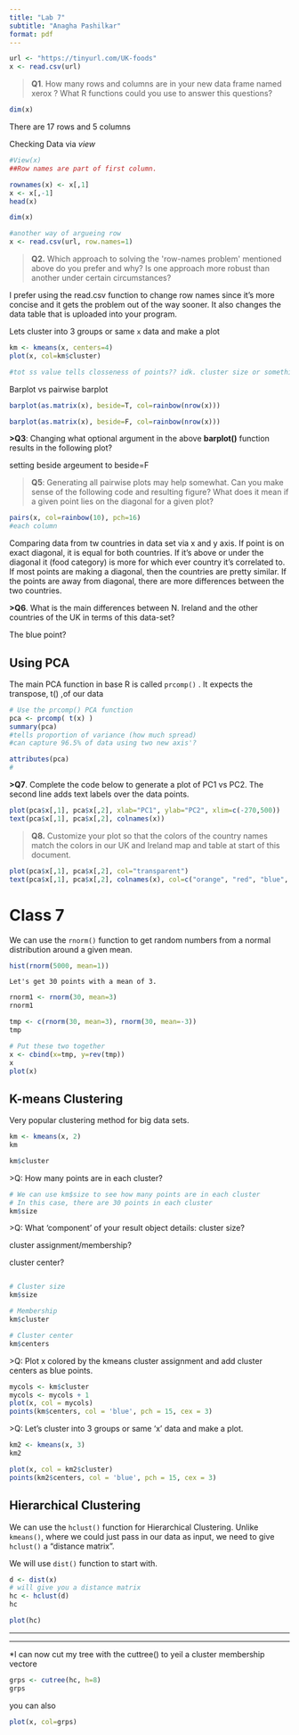 ```yaml
---
title: "Lab 7"
subtitle: "Anagha Pashilkar"
format: pdf
---
```



```r
url <- "https://tinyurl.com/UK-foods"
x <- read.csv(url)
```


>**Q1**. How many rows and columns are in your new data frame named xerox ? What R functions could you use to answer this questions?

```r
dim(x)
```

There are 17 rows and 5 columns

Checking Data via *view*

```r
#View(x)
##Row names are part of first column. 

rownames(x) <- x[,1]
x <- x[,-1]
head(x)

dim(x)

#another way of argueing row
x <- read.csv(url, row.names=1)
```

>**Q2.** Which approach to solving the \'row-names problem\' mentioned above do you prefer and why? Is one approach more robust than another under certain circumstances?

I prefer using the read.csv function to change row names since it's more concise and it gets the problem out of the way sooner. It also changes the data table that is uploaded into your program.

Lets cluster into 3 groups or same `x` data and make a plot

```r
km <- kmeans(x, centers=4)
plot(x, col=km$cluster)

#tot ss value tells closseness of points?? idk. cluster size or something. value that has biggest difference is best one (elbow point). Scree plots? 
```

Barplot vs pairwise barplot

```r
barplot(as.matrix(x), beside=T, col=rainbow(nrow(x)))

barplot(as.matrix(x), beside=F, col=rainbow(nrow(x)))


```

**>Q3**: Changing what optional argument in the above **barplot()** function results in the following plot?

setting beside argeument to beside=F

>**Q5**: Generating all pairwise plots may help somewhat. Can you make sense of the following code and resulting figure? What does it mean if a given point lies on the diagonal for a given plot?

```r
pairs(x, col=rainbow(10), pch=16)
#each column
```

Comparing data from tw countries in data set via x and y axis. If point is on exact diagonal, it is equal for both countries. If it's above or under the diagonal it (food category) is more for which ever country it's correlated to. If most points are making a diagonal, then the countries are pretty similar. If the points are away from diagonal, there are more differences between the two countries.

**>Q6**. What is the main differences between N. Ireland and the other countries of the UK in terms of this data-set?

The blue point?

## Using PCA

The main PCA function in base R is called `prcomp()` . It expects the transpose, t() ,of our data

```r
# Use the prcomp() PCA function 
pca <- prcomp( t(x) )
summary(pca)
#tells proportion of variance (how much spread)
#can capture 96.5% of data using two new axis'?
```

```r
attributes(pca)
#
```

**>Q7**. Complete the code below to generate a plot of PC1 vs PC2. The second line adds text labels over the data points.

```r
plot(pca$x[,1], pca$x[,2], xlab="PC1", ylab="PC2", xlim=c(-270,500))
text(pca$x[,1], pca$x[,2], colnames(x))
```

>**Q8.** Customize your plot so that the colors of the country names match the colors in our UK and Ireland map and table at start of this document.

```r
plot(pca$x[,1], pca$x[,2], col="transparent")
text(pca$x[,1], pca$x[,2], colnames(x), col=c("orange", "red", "blue", "darkgreen"), pch=16)
```

# Class 7

We can use the `rnorm()` function to get random numbers from a normal distribution around a given mean.

```r
hist(rnorm(5000, mean=1))
```

```         
Let's get 30 points with a mean of 3.
```

```r
rnorm1 <- rnorm(30, mean=3)
rnorm1
```

```r
tmp <- c(rnorm(30, mean=3), rnorm(30, mean=-3))
tmp
```

```r
# Put these two together
x <- cbind(x=tmp, y=rev(tmp))
x
plot(x)
```

## K-means Clustering 

Very popular clustering method for big data sets.

```r
km <- kmeans(x, 2)
km
```

```r
km$cluster
```

\>Q: How many points are in each cluster?

```r
# We can use km$size to see how many points are in each cluster
# In this case, there are 30 points in each cluster
km$size
```

\>Q: What 'component' of your result object details:
cluster size?

cluster assignment/membership?

cluster center?

```         

```

```r
# Cluster size
km$size

# Membership
km$cluster

# Cluster center
km$centers
```

\>Q: Plot x colored by the kmeans cluster assignment and add cluster centers as blue points.

```r
mycols <- km$cluster
mycols <- mycols + 1
plot(x, col = mycols)
points(km$centers, col = 'blue', pch = 15, cex = 3)
```

\>Q: Let's cluster into 3 groups or same 'x' data and make a plot.

```r
km2 <- kmeans(x, 3)
km2

plot(x, col = km2$cluster)
points(km2$centers, col = 'blue', pch = 15, cex = 3)
```

## Hierarchical Clustering

We can use the `hclust()` function for Hierarchical Clustering. Unlike `kmeans()`, where we could just pass in our data as input, we need to give `hclust()` a "distance matrix".

We will use `dist()` function to start with.

```r
d <- dist(x)
# will give you a distance matrix
hc <- hclust(d)
hc

```

```r
plot(hc)
```

------------------------------------------------------------------------

------------------------------------------------------------------------

\*I can now cut my tree with the cuttree() to yeil a cluster membership vectore

```r
grps <- cutree(hc, h=8)
grps
```

you can also

```r
plot(x, col=grps)
```
